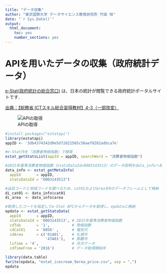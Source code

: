 ```yaml
---
title: "データ収集"
author: "東京国際大学 データサイエンス教育研究所 竹田 恒"
date: "`r Sys.Date()`"
output:
  html_document:
    toc: yes
    number_sections: yes
---
```


# APIを用いたデータの収集（政府統計データ）

[e-Stat(政府統計の総合窓口)](https://www.e-stat.go.jp/)
は、日本の統計が閲覧できる政府統計ポータルサイトです．

[出典：【総務省 ICTスキル総合習得教材】4-3（一部改変）](https://www.soumu.go.jp/ict_skill/pdf/ict_skill_4_3.pdf)

![APIの取得](../fig/e-Stat_api_id.png)

```r
#install.packages("estatapi")
library(estatapi)
appID <- '3db4374342d9e5d72d21565c58aef8282adbca7e'

#e-Stat内を『消費者物価指数』で検索
estat_getStatsList(appId = appID, searchWord = "消費者物価指数")

#2015年基準消費者物価指数（statsDataId=0003143513）のデータ説明をdata_infoへ格納
data_info <- estat_getMetaInfo(
  appId       = appID,
  statsDataId = "0003143513")

#品目コードと地域コードを調べるため、cat01およびareaをRのデータフレームとして格納
di_cat01 <- data_info$cat01
di_area  <- data_info$area
```

```r
#取得したコードを指定してe-Stat APIからデータを取得し、epdataに格納
epdata <- estat_getStatsData(
  appId       = appID,
  statsDataId = '0003143513', # 2015年基準消費者物価指数
  cdTab       = '1',          # 物価指数
  cdCat01     = '0056' ,      # 電気代
  cdArea      = c('01A01',    # 札幌市
                  '47A01'),   # 那覇市
  lvTime = '4',               # 月次データ
  cdTimeFrom = '2016')        # データ取得開始年
```

```r
library(data.table)
fwrite(epdata, "estat_icecream_9area_price.csv", sep = ",")
epdata
```